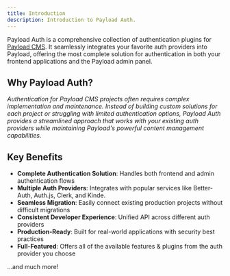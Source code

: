 ```yaml
---
title: Introduction
description: Introduction to Payload Auth.
---
```


Payload Auth is a comprehensive collection of authentication plugins for [Payload CMS](https://payloadcms.com/). 
It seamlessly integrates your favorite auth providers into Payload, offering the most complete solution for authentication in both your frontend applications and the Payload admin panel.

## Why Payload Auth?

*Authentication for Payload CMS projects often requires complex implementation and maintenance. Instead of building custom solutions for each project or struggling with limited authentication options, Payload Auth provides a streamlined approach that works with your existing auth providers while maintaining Payload's powerful content management capabilities.*

## Key Benefits

- **Complete Authentication Solution**: Handles both frontend and admin authentication flows
- **Multiple Auth Providers**: Integrates with popular services like Better-Auth, Auth.js, Clerk, and Kinde.
- **Seamless Migration**: Easily connect existing production projects without difficult migrations
- **Consistent Developer Experience**: Unified API across different auth providers
- **Production-Ready**: Built for real-world applications with security best practices
- **Full-Featured**: Offers all of the available features & plugins from the auth provider you choose

...and much more!
